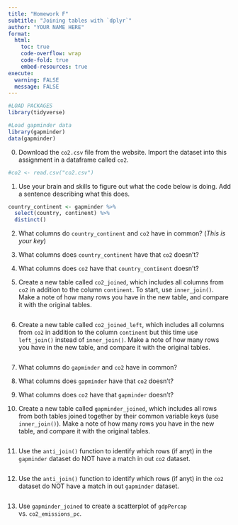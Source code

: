 ```yaml
---
title: "Homework F"
subtitle: "Joining tables with `dplyr`"
author: "YOUR NAME HERE"
format:
  html:
    toc: true
    code-overflow: wrap
    code-fold: true
    embed-resources: true
execute: 
  warning: FALSE
  message: FALSE
---
```



```r
#LOAD PACKAGES 
library(tidyverse)

#Load gapminder data
library(gapminder)
data(gapminder)
```

0. Download the `co2.csv` file from the website. Import the dataset into this assignment in a dataframe called `co2`. 

```r
#co2 <- read.csv("co2.csv")
```

1. Use your brain and skills to figure out what the code below is doing. Add a sentence describing what this does. 

```r
country_continent <- gapminder %>% 
  select(country, continent) %>% 
  distinct()
```

2. What columns do `country_continent` and `co2` have in common? (*This is your key*)

3. What columns does `country_continent` have that `co2` doesn't? 

4. What columns does `co2` have that `country_continent` doesn't? 

5. Create a new table called `co2_joined`, which includes all columns from `co2` in addition to the column `continent`. To start, use `inner_join()`. Make a note of how many rows you have in the new table, and compare it with the original tables.

```r

```

6. Create a new table called `co2_joined_left`, which includes all columns from `co2` in addition to the column `continent` but this time use `left_join()` instead of `inner_join()`. Make a note of how many rows you have in the new table, and compare it with the original tables.

```r

```



7. What columns do `gapminder` and `co2` have in common? 

8. What columns does `gapminder` have that `co2` doesn't? 

9. What columns does `co2` have that `gapminder` doesn't? 

10. Create a new table called `gapminder_joined`, which includes all rows from both tables joined together by their common variable keys (use `inner_join()`). Make a note of how many rows you have in the new table, and compare it with the original tables.

```r

```

11.  Use the `anti_join()` function to identify which rows (if anyt) in the `gapminder` dataset do NOT have a match in out `co2` dataset. 

```r

```

12. Use the `anti_join()` function to identify which rows (if anyt) in the `co2` dataset do NOT have a match in out `gapminder` dataset.

```r

```


13. Use `gapminder_joined` to create a scatterplot of  `gdpPercap` vs. `co2_emissions_pc`. 

```r

```



